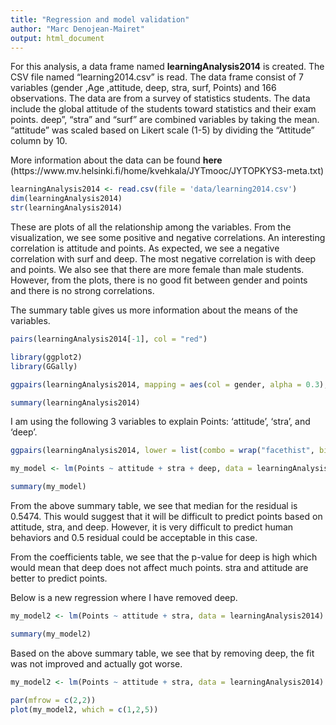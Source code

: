 ```yaml
---
title: "Regression and model validation"
author: "Marc Denojean-Mairet"
output: html_document
---
```




For this analysis, a data frame named **learningAnalysis2014** is created.  The CSV file named "learning2014.csv" is read.  The data frame consist of 7 variables (gender ,Age ,attitude, deep,  stra, surf, Points) and 166 observations.  The data are from a survey of statistics students.  The data include the global attitude of the students toward statistics and their exam points.  deep", "stra" and "surf" are combined variables by taking the mean.  "attitude" was scaled based on Likert scale (1-5) by dividing the "Attitude" column by 10.

More information about the data can be found **here** (https://www.mv.helsinki.fi/home/kvehkala/JYTmooc/JYTOPKYS3-meta.txt)
```r
learningAnalysis2014 <- read.csv(file = 'data/learning2014.csv')
dim(learningAnalysis2014)
str(learningAnalysis2014)
```
These are plots of all the relationship among the variables.  From the visualization, we see some positive and negative correlations.  An interesting correlation is attitude and points.  As expected, we see a negative correlation with surf and deep.  The most negative correlation is with deep and points.  We also see that there are more female than male students.  However, from the plots, there is no good fit between gender and points and there is no strong correlations.

The summary table gives us more information about the means of the variables.  

```r

pairs(learningAnalysis2014[-1], col = "red")

library(ggplot2)
library(GGally)

ggpairs(learningAnalysis2014, mapping = aes(col = gender, alpha = 0.3), lower = list(combo = wrap("facethist", bins = 20)))

summary(learningAnalysis2014)


```

I am using the following 3 variables to explain Points: 'attitude', 'stra', and 'deep'.
```r
ggpairs(learningAnalysis2014, lower = list(combo = wrap("facethist", bins = 20)))

my_model <- lm(Points ~ attitude + stra + deep, data = learningAnalysis2014)

summary(my_model)

```
From the above summary table, we see that median for the residual is 0.5474.  This would suggest that it will be difficult to predict points based on attitude, stra, and deep.  However, it is very difficult to predict human behaviors and 0.5 residual could be acceptable in this case.

From the coefficients table, we see that the p-value for deep is high which would mean that deep does not affect much points.  stra and attitude are better to predict points.

Below is a new regression where I have removed deep.

```r
my_model2 <- lm(Points ~ attitude + stra, data = learningAnalysis2014)

summary(my_model2)

```
Based on the above summary table, we see that by removing deep, the fit was not improved and actually got worse.

```r
my_model2 <- lm(Points ~ attitude + stra, data = learningAnalysis2014)

par(mfrow = c(2,2))
plot(my_model2, which = c(1,2,5))
```